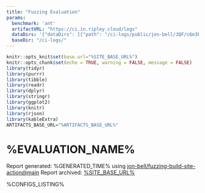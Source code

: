```yaml
---
title: "Fuzzing Evaluation"
params:
  benchmark: 'ant'
  artifactURL: "https://ci.in.ripley.cloud/logs"
  dataDirs: '{"dataDirs": [{"path": "/ci-logs/public/jon-bell/JQF/c6e3b2417931d479104f59065da8ea85c7d07f31/Smoke test evaluation - 10 minutes, 5 trials/1604218427/2/artifacts", "name": "dummy-debug-ignore-this"}, {"name": "fast-collision-free-coverage", "path": "/ci-logs/public/jon-bell/JQF/cb70af65d5c0ac1a084c318c2b7260d6710d4ce9/Smoke test evaluation - 10 minutes, 5 trials/1607328380/1/artifacts"}, {"name": "reporting-ci", "path": "/ci-logs/public/jon-bell/JQF/8468ed5f28da5c3d79f85a1a0bcc8d8a8e7ccbd9/Smoke test evaluation - 10 minutes, 5 trials/1604384300/1/artifacts"}]}'
  baseDir: "/ci-logs/"
---
```

```r
knitr::opts_knit$set(base.url="%SITE_BASE_URL%")
knitr::opts_chunk$set(echo = TRUE, warning = FALSE, message = FALSE)
library(tidyr)
library(purrr)
library(tibble)
library(readr)
library(dplyr)
library(stringr)
library(ggplot2)
library(knitr)
library(rjson)
library(kableExtra)
ARTIFACTS_BASE_URL="%ARTIFACTS_BASE_URL%"
```

# %EVALUATION_NAME%

Report generated: %GENERATED_TIME% using [jon-bell/fuzzing-build-site-action@main](https://github.com/jon-bell/fuzzing-build-site-action)
Report archived: [%SITE_BASE_URL%](%SITE_BASE_URL%)

%CONFIGS_LISTING%
